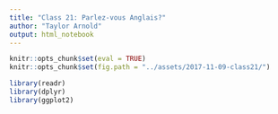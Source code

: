 ```yaml
---
title: "Class 21: Parlez-vous Anglais?"
author: "Taylor Arnold"
output: html_notebook
---
```


```r
knitr::opts_chunk$set(eval = TRUE)
knitr::opts_chunk$set(fig.path = "../assets/2017-11-09-class21/")
```

```r
library(readr)
library(dplyr)
library(ggplot2)
```
